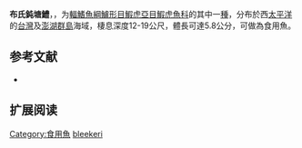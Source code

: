 {{Speciesbox 
| status = NE
| status_system = IUCN3.1
| status_ref = 
| taxon = Amblyeleotris  bleekeri
| authority =  [[Chen,_Shao_&_Chen|Chen, Shao & Chen]], 2006
| synonyms = 
}}

'''布氏鈍塘鱧'''，{{lang|la|'''''Amblyeleotris bleekeri'''''}}，为[[輻鰭魚綱|輻鰭魚綱]][[鱸形目|鱸形目]][[鰕虎亞目|鰕虎亞目]][[鰕虎魚科|鰕虎魚科]]的其中一[[種|種]]，分布於西[[太平洋|太平洋]]的[[台灣|台灣]]及[[澎湖群島|澎湖群島]]海域，棲息深度12-19公尺，體長可達5.8公分，可做為食用魚。

== 参考文献 ==
*{{FishBase_species|genus=Amblyeleotris|species=bleekeri|year=2011|month=12}}

== 扩展阅读 ==
{{refbegin}}
{{wikispecies-inline|Amblyeleotris bleekeri|布氏鈍塘鱧}}
{{refend}}
{{Taxonbar|from=Q2422140}}

[[Category:食用魚|Category:食用魚]]
[[Category:鈍塘鱧屬|bleekeri]]